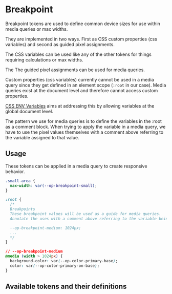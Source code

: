 
<Meta title="Tokens/Breakpoint" />

# Breakpoint

<div
  dangerouslySetInnerHTML={{
    __html: createSourceCodeLink({ link: 'core/tokens/base_tokens.scss' }).outerHTML,
  }}
></div>

Breakpoint tokens are used to define common device sizes for use within media queries or max widths.

They are implemented in two ways. First as CSS custom properties (css variables) and second as guided pixel assignments.

The CSS variables can be used like any of the other tokens for things requiring calculations or max widths.

The The guided pixel assignments can be used for media queries.

Custom properties (css variables) currently cannot be used in a media query since they get defined in an element scope (`:root` in our case).
Media queries exist at the document level and therefore cannot access custom properties.

[CSS ENV Variables](https://drafts.csswg.org/css-env-1/) aims at addressing this by allowing variables at the global document level.

The pattern we use for media queries is to define the variables in the :root as a comment block. When trying to apply the variable in a media
query, we have to use the pixel values themselves with a comment above referring to the variable assigned to that value.

## Usage

These tokens can be applied in a media query to create responsive behavior.

```css
.small-area {
  max-width: var(--op-breakpoint-small);
}

:root {
  /*
  Breakpoints
  These breakpoint values will be used as a guide for media queries.
  Annotate the uses with a comment above referring to the variable being referenced.

  --op-breakpoint-medium: 1024px;
  ...
  */
}

// --op-breakpoint-medium
@media (width > 1024px) {
  background-color: var(--op-color-primary-base);
  color: var(--op-color-primary-on-base);
}
```

## Available tokens and their definitions

<DesignTokenDocBlock categoryName="Breakpoints" viewType="card" />
